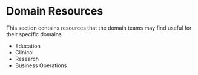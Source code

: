 # Domain Resources

This section contains resources that the domain teams may find useful for their specific domains.

* Education
* Clinical
* Research
* Business Operations



